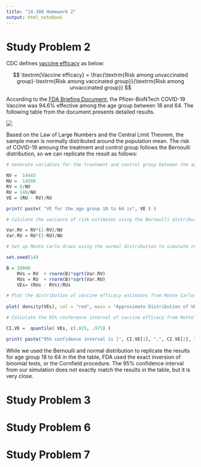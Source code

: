 ```yaml
---
title: "14.388 Homework 2"
output: html_notebook
---
```


# Study Problem 2

CDC defines [vaccine efficacy](www.cdc.gov/csels/dsepd/ss1978/lesson3/section6.html) as below:

$$ \textrm{Vaccine efficacy} = \frac{\textrm{Risk among unvaccinated group}-\textrm{Risk among vaccinated group}}{\textrm{Risk among unvaccinated group}} $$

According to the [FDA Briefing Document](www.fda.gov/media/144245/download), the Pfizer-BioNTech COVID-19 Vaccine was 94.6% effective among the age group between 18 and 64. The following table from the document presents detailed results.

![]( HW2-P2.png )

Based on the Law of Large Numbers and the Central Limit Theorem, the sample mean is normally distributed around the population mean. The risk of COVID-19 amoung the treatment and control group follows the Bernoulli distribution, so we can replicate the result as follows:


```r
# Generate variables for the treatment and control group between the age of 18 and 64, based on the table.

NV =  14443
NU =  14566
RV = 8/NV
RU = 149/NU
VE = (RU - RV)/RU

print( paste( "VE for the age group 18 to 64 is", VE ) )

# Calulate the variance of risk estimates using the Bernoulli distribution.

Var.RV = RV*(1-RV)/NV
Var.RU = RU*(1-RU)/NU

# Set up Monte Carlo draws using the normal distribution to simulate repeated experients.

set.seed(14)

B = 10000
    RVs = RV  + rnorm(B)*sqrt(Var.RV)
    RUs = RU  + rnorm(B)*sqrt(Var.RU)
    VEs= (RUs - RVs)/RUs

# Plot the distribution of vaccine efficacy estimates from Monte Carlos draws.
    
plot( density(VEs), col = "red", main = "Approximate Distribution of VE estimates" )

# Calculate the 95% conference interval of vaccine efficacy from Monte Carlos draws.

CI.VE =  quantile( VEs, c(.025, .975) )

print( paste("95% confidence interval is [", CI.VE[1], ",", CI.VE[2], "]"), digits = 4 )
```

While we used the Bernoulli and normal distribution to replicate the results for age group 18 to 64 in the the table, FDA used the exact inversion of binomial tests, or the Cornfield procedure. The 95% confidence interval from our simulation does not exactly match the results in the table, but it is very close.

# Study Problem 3



# Study Problem 6

# Study Problem 7

